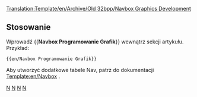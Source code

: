 <noinclude>[[Translation:Template/en/Archive/Old 32bpp/Navbox Graphics Development]]</noinclude><noinclude></noinclude>{{en/Navbox|navbar = off
|state = off

|name  = Rozwój grafiki 
|title = [[pl/Development/NewGRF/Main Page|Rozwój grafiki]]  ([http://www.tt-forums.net/viewforum.php?f=66 Forum])

|group1 = 8bpp OpenGFX
|list1  = {{en/Nowrap begin}} [[pl/Archive/Community/FAQ Wymiany Grafik|FAQ]]  <!--
                 -->{{en/·w}} [[pl/Archive/Community/Zaawansowane Funkcje Wymiany Grafik|Funkcje]]  <!--
                 -->{{en/·w}} [https://dev.openttdcoop.org/projects/opengfx Rozwój i pobieranie] {{en/Nowrap end}}

|group2 = 8bpp NewGRF
|list2  = {{en/Nowrap begin}} [[pl/Archive/Community/FAQ NewGRF|FAQ]]  <!--
                 -->{{en/·w}} [[pl/Manual/NewGRF|NewGRF Dokumentacja]]  <!-- 
                 -->{{en/·w}} [[en/Community/NewGRF/Main Page|Lista NewGRF]]  <!--
                 -->{{en/·w}} [http://grfcrawler.tt-forums.net/ NewGRF Crawler] {{en/Nowrap end}}

|group3 = 32bpp
|list3  =
  {{en/Navbox subgroup|group1 = [[pl/Rozwój grafiki 32bpp|Rozwój grafiki 32-bitowej]]
    |list1  = {{en/Nowrap begin}} [[pl/Archive/Old 32bpp/Dokumentacja Rozwijania Grafik 32bpp|Dokumentacja]] <!-- 
                     -->{{en/·w}} [[pl/Archive/Old 32bpp/Repozytorium Rozowju Plików Grafik 32bpp|Repozytorium plików]] <!-- 
                     -->{{en/·w}} [[en/Archive/Old 32bpp/32bpp graphics development tracker (extra zoom)|Tracker]] <!-- 
                     -->{{en/·w}} [[en/Archive/Old 32bpp/Props (New Graphics)|Props Page]] <!-- 
                     -->{{en/·w}} [http://www.tt-forums.net/viewforum.php?f=36 Forum] <!-- 
                     -->{{en/·w}} [[:Category:pl/Archive/Old 32bpp/Zasoby Twórców Grafik 32bpp|Zasoby programistyczne]] {{en/Nowrap end}}

    |group2 = Zasoby użytkowników
    |list2  = Jesteśmy w trakcie konwersji formatów graficznych. W nowym formacie (wersja 1.2) dostępnych jest niewiele treści.
              Niektóre newgrfs można znaleźć na stronie: http://dev.openttdcoop.org/projects/32bpp/files lub w projekcie pociągów ogfx+ .
  }}
}}
<noinclude>
==Stosowanie==
Wprowadź <nowiki>{{</nowiki>'''Navbox Programowanie Grafik'''<nowiki>}}</nowiki> wewnątrz sekcji artykułu. Przykład:
<pre>{{en/Navbox Programowanie Grafik}}</pre>

Aby utworzyć dodatkowe tabele Nav, patrz do dokumentacji [[Template:en/Navbox]] .
[[Category:en/Templates|N]][[Category:en/Navigation|N]] [[Category:pl/Szablony|N]][[Category:pl/Nawigacji|N]]
</noinclude>